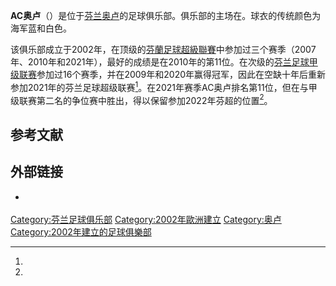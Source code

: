 {{noteTA
|G1=Football
}}
{{Infobox football club
| clubname   = AC奥卢
| image      =
| fullname   = {{lang|fi|AC Oulu}}
| shortname  =
| founded    = 2002年
| city       = [[奥卢|奥卢]]
| ground     = {{link-fi|拉蒂体育场|Raatin stadion}}
| capacity   = 4392
| chairman   = 维勒·普卡（{{lang|fi|Ville Puukka}}）
| chrtitle   = 董事长
| manager    = Markus Heikkinen & Teemu Tavikainen
| mgrtitle   = 教练
| league     = [[芬蘭足球超級聯賽|芬蘭足球超級聯賽]]
| season     = 2021年
| position   = 芬超，第 11 位<ref name="v2021"/>
| shirtsupplier  =
| shirtsponsors  =
| pattern_la1 = 
| pattern_b1 = _oulu20h
| pattern_ra1 = 
| leftarm1 = 000022
| body1 = 000022
| rightarm1 = 000022
| shorts1 = ffffff
| socks1 = ffffff
| pattern_la2 = 
| pattern_b2 = _oulu20a
| pattern_ra2 = 
| leftarm2 = FFDD00
| body2 = FFDD00
| rightarm2 = FFDD00
| shorts2 = FFDD00
| socks2 = FFDD00
| website = https://acoulu.fi
}}
'''AC奥卢'''（{{lang-fi|AC Oulu}}）是位于[[芬兰|芬兰]][[奥卢|奥卢]]的足球俱乐部。俱乐部的主场在{{link-fi|拉蒂体育场|Raatin stadion}}。球衣的传统颜色为海军蓝和白色。

该俱乐部成立于2002年，在顶级的[[芬蘭足球超級聯賽|芬蘭足球超級聯賽]]中参加过三个赛季（2007年、2010年和2021年），最好的成绩是在2010年的第11位。在次级的[[芬兰足球甲级联赛|芬兰足球甲级联赛]]参加过16个赛季，并在2009年和2020年赢得冠军，因此在空缺十年后重新参加2021年的芬兰足球超级联赛<ref name="Uusitalo"/>。在2021年赛季AC奥卢排名第11位，但在与甲级联赛第二名的争位赛中胜出，得以保留参加2022年芬超的位置<ref name="playoff"/>。

== 参考文献 ==
{{Reflist|30em|refs=
<ref name="v2021">{{cite web | url = http://www.veikkausliiga.com/tilastot/2021/veikkausliiga/joukkueet/ | title = Joukkuetilastot | language = fi | publisher = Veikkausliiga | accessdate = 2021-10-31}}</ref>

<ref name="Uusitalo">{{cite web | url = https://yle.fi/urheilu/3-11637084 | title = Maali-ilottelua viettänyt AC Oulu palasi Veikkausliigaan kymmenen vuoden tauon jälkeen | author = Uusitalo, Timo | language = fi | publisher = Yle | date = 2020-11-08 | accessdate = 2020-11-10 | archive-date = 2020-11-28 | archive-url = https://web.archive.org/web/20201128184742/https://yle.fi/urheilu/3-11637084 | dead-url = no }}</ref>

<ref name="playoff">{{cite web | url = https://nr.soccerway.com/national/finland/play-offs-12/2021/s19550/final-stages/ | title = Play-offs 1/2 | language = en | publisher = soccerway.com| accessdate = 2021-11-11}}</ref>
}}

== 外部链接 ==
{{commonscat|AC Oulu}}
* {{Official website|https://acoulu.fi/}} {{fi}}

{{芬蘭足球超級聯賽}}

[[Category:芬兰足球俱乐部|Category:芬兰足球俱乐部]]
[[Category:2002年歐洲建立|Category:2002年歐洲建立]]
[[Category:奥卢|Category:奥卢]]
[[Category:2002年建立的足球俱樂部|Category:2002年建立的足球俱樂部]]